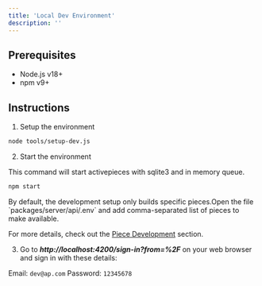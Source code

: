 ```yaml
---
title: 'Local Dev Environment'
description: ''
---
```


## Prerequisites

- Node.js v18+
- npm v9+

## Instructions

1. Setup the environment

```bash
node tools/setup-dev.js
```

2. Start the environment

This command will start activepieces with sqlite3 and in memory queue.

```bash
npm start
```

<Note>
  By default, the development setup only builds specific pieces.Open the file
  `packages/server/api/.env` and add comma-separated list of pieces to make
  available.

For more details, check out the [Piece Development](/developers/development-setup/getting-started) section.

</Note>

3. Go to **_http://localhost:4200/sign-in?from=%2F_** on your web browser and sign in with these details:

Email: `dev@ap.com`
Password: `12345678`

